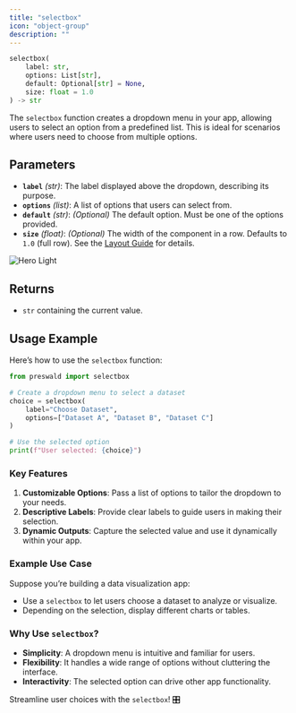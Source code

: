 ```yaml
---
title: "selectbox"
icon: "object-group"
description: ""
---
```


```python
selectbox(
    label: str, 
    options: List[str], 
    default: Optional[str] = None, 
    size: float = 1.0
) -> str
```

The `selectbox` function creates a dropdown menu in your app, allowing users to select an option from a predefined list. This is ideal for scenarios where users need to choose from multiple options.

## Parameters

- **`label`** _(str)_: The label displayed above the dropdown, describing its purpose.
- **`options`** _(list)_: A list of options that users can select from.
- **`default`** _(str)_: _(Optional)_ The default option. Must be one of the options provided.
- **`size`** _(float)_: _(Optional)_ The width of the component in a row. Defaults to `1.0` (full row). See the [Layout Guide](/layout/guide) for details.

<Frame>
<img
  className="block dark:hidden"
  src="/images/selectbox.png"
  alt="Hero Light"
/>
</Frame>

## Returns

- `str` containing the current value.

## Usage Example

Here’s how to use the `selectbox` function:

```python
from preswald import selectbox

# Create a dropdown menu to select a dataset
choice = selectbox(
    label="Choose Dataset",
    options=["Dataset A", "Dataset B", "Dataset C"]
)

# Use the selected option
print(f"User selected: {choice}")
```

### Key Features

1. **Customizable Options**: Pass a list of options to tailor the dropdown to your needs.
2. **Descriptive Labels**: Provide clear labels to guide users in making their selection.
3. **Dynamic Outputs**: Capture the selected value and use it dynamically within your app.

### Example Use Case

Suppose you’re building a data visualization app:

- Use a `selectbox` to let users choose a dataset to analyze or visualize.
- Depending on the selection, display different charts or tables.

### Why Use `selectbox`?

- **Simplicity**: A dropdown menu is intuitive and familiar for users.
- **Flexibility**: It handles a wide range of options without cluttering the interface.
- **Interactivity**: The selected option can drive other app functionality.

Streamline user choices with the `selectbox`! 🎛️

